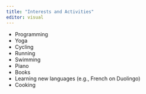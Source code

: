 ```yaml
---
title: "Interests and Activities"
editor: visual
---
```


* Programming
* Yoga
* Cycling
* Running
* Swimming
* Piano
* Books
* Learning new languages (e.g., French on Duolingo)
* Cooking